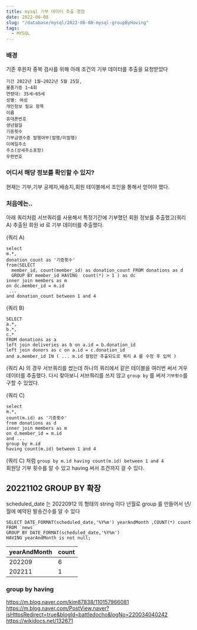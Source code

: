 ```yaml
---
title: mysql 기부 데이터 추출 경험
date: 2022-06-08
slug: "/database/mysql/2022-06-08-mysql-groupByHaving"
tags:
  - MYSQL
---
```



### 배경

기존 후원자 중복 검사를 위해 아래 조건의 기부 데이터를 추출을 요청받았다
```
기간 2022년 1월~2022년 5월 25일, 
물품기증 1~4회
연령대: 35세~65세
성별: 여성
개인정보 필요 항목
이름
휴대폰번호
생년월일
기증횟수
기부금영수증 발행여부(발행/미발행)
이메일주소
주소(상세주소포함)
우편번호
```

### 어디서 해당 정보를 확인할 수 있지?
현재는 기부,기부 공제자,배송지,회원 테이블에서 조인을 통해서 얻어야 했다.

### 처음에는..

아래 쿼리처럼 서브쿼리를 사용해서 
특정기간에 기부했던 회원 정보를 추출했고(쿼리 A)
추출된 회원 id 로 기부 데이터를 추출했다.


(쿼리 A)
```
select  
m.*, 
donation_count as '기증횟수'
from(SELECT 
  member_id, count(member_id) as donation_count FROM donations as d
  GROUP BY member_id HAVING  count(*) > 1 ) as dc
inner join members as m
on dc.member_id = m.id
 ...
and donation_count between 1 and 4
```
(쿼리 B)
```
SELECT
a.*,
b.*,
c.*
FROM donations as a
left join deliveries as b on a.id = b.donation_id
left join donors as c on a.id = c.donation_id
and a.member_id IN ( ... m.id 컬럼만 추출되도로 쿼리 A 를 수정 후 입력 )

```

(쿼리 A) 의 경우 서브쿼리를 썼는데 하나의 쿼리에서 같은 테이블을 여러번 써서 겨우 데이터를 추출했다.
다시 찾아보니 서브쿼리를 쓰지 않고 `group by` 를 써서  `기부횟수`를 구할 수 있었다.

(쿼리 C)
```
select
m.*,
count(m.id) as '기증횟수'
from donations as d
inner join members as m
on d.member_id = m.id
and ...
group by m.id
having count(m.id) between 1 and 4
```
(쿼리 C) 처럼 `group by m.id having count(m.id) between 1 and 4`  
회원당 기부 횟수를 알 수 있고 having 써서 조건까지 걸 수 있다.

## 20221102  GROUP BY 확장

scheduled_date 는 20220912 의 형태의 string 이다
년월로 group 를 만들어서 년/월에 예약된 발송건수를 알 수 있다

```
SELECT DATE_FORMAT(scheduled_date,'%Y%m') yearAndMonth ,COUNT(*) count
FROM `news`
GROUP BY DATE_FORMAT(scheduled_date,'%Y%m')
HAVING yearAndMonth is not null;
```

|yearAndMonth|count|
|---|---|
|202209|6|
|202211|1|


### group by having
https://m.blog.naver.com/kim87838/110157966081
https://m.blog.naver.com/PostView.naver?isHttpsRedirect=true&blogId=battledocho&logNo=220034040242
https://wikidocs.net/132671
